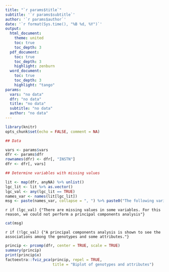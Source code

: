 ```yaml
---
title: "`r params$title`"
subtitle: '`r params$subtitle`'
author: '`r params$author`'
date: '`r format(Sys.time(), "%B %d, %Y")`'
output: 
  html_document:
    theme: united
    toc: true
    toc_depth: 3
  pdf_document:
    toc: true
    toc_depth: 3
    highlight: zenburn
  word_document:
    toc: true
    toc_depth: 3
    highlight: "tango"
params:
  vars: "no data"
  dfr: "no data"
  title: "no data"
  subtitle: "no data"
  author: "no data"
---
```


```r
library(knitr)
opts_chunk$set(echo = FALSE, comment = NA)
```

```r
## Data

vars <- params$vars
dfr <- params$dfr
rownames(dfr) <- dfr[, "INSTN"]
dfr <- dfr[, vars]

## Determine variables with missing values

lit <- map(dfr, anyNA) %>% unlist()
lgc_lit <- lit %>% as.vector()
lgc_val <- any(lgc_lit == TRUE)
names_var <- names(lit[lgc_lit])
msg <- paste(names_var, collapse = ", ") %>% paste0("The following variables have missing values: ", .)
```

`r if (lgc_val) {"There are missing values in some variables. For this reason, we could not perform a principal components analysis"}`
```r
cat(msg)
```

`r if (!lgc_val) {"A principal components analysis is shown to see the associations among the genotypes and some attributes."} `

```r
princip <- prcomp(dfr, center = TRUE, scale = TRUE)
summary(princip)
print(princip$x)
factoextra::fviz_pca(princip, repel = TRUE,
                     title = "Biplot of genotypes and attributes")
```
